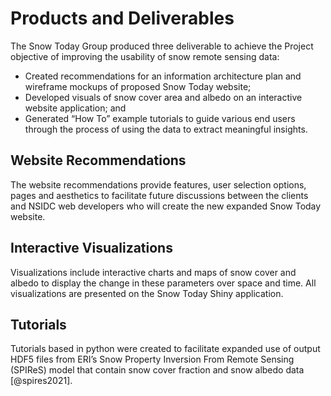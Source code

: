 # Products and Deliverables {#deliverables}

The Snow Today Group produced three deliverable to achieve the Project objective of improving the usability of snow remote sensing data:

- Created recommendations for an information architecture plan and wireframe mockups of proposed Snow Today website;
- Developed visuals of snow cover area and albedo on an interactive website application; and 
- Generated “How To” example tutorials to guide various end users through the process of using the data to extract meaningful insights.

## Website Recommendations

The  website recommendations provide features, user selection options, pages and aesthetics to facilitate future discussions between the clients and NSIDC web developers who will create the new expanded Snow Today website. 

## Interactive Visualizations

Visualizations include interactive charts and maps of snow cover and albedo to display the change in these parameters over space and time. All visualizations are presented on the Snow Today Shiny application. 

## Tutorials

Tutorials based in python were created to facilitate expanded use of output HDF5 files from ERI’s Snow Property Inversion From Remote Sensing (SPIReS) model that contain snow cover fraction and snow albedo data [@spires2021].


